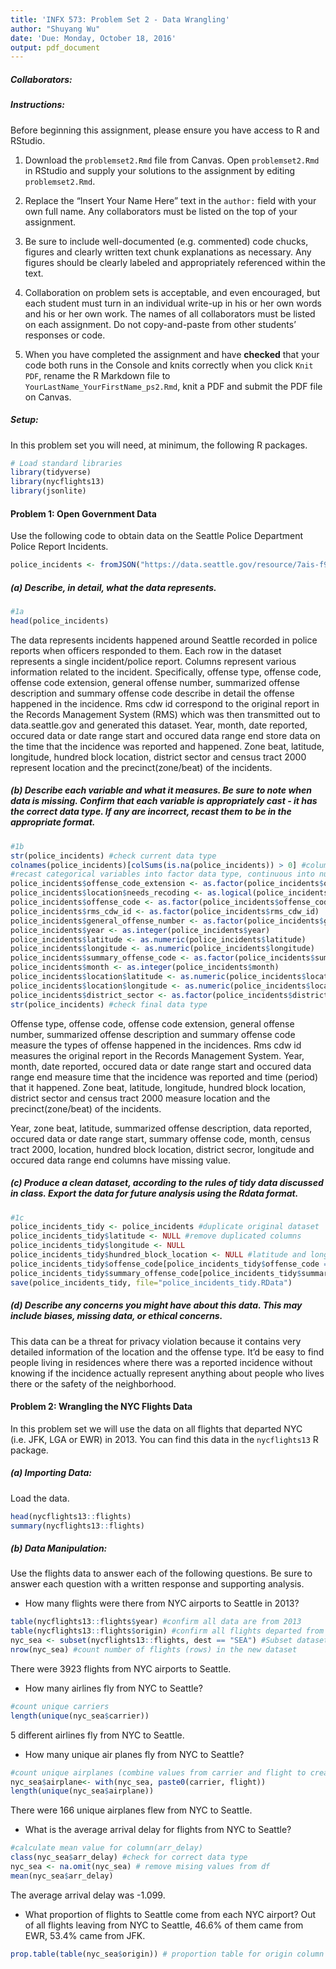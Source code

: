 ```yaml
---
title: 'INFX 573: Problem Set 2 - Data Wrangling'
author: "Shuyang Wu"
date: 'Due: Monday, October 18, 2016'
output: pdf_document
---
```


<!-- This syntax can be used to add comments that are ignored during knitting process. -->

##### Collaborators: 

##### Instructions: #####

Before beginning this assignment, please ensure you have access to R and RStudio. 

1. Download the `problemset2.Rmd` file from Canvas. Open `problemset2.Rmd` in RStudio and supply your solutions to the assignment by editing `problemset2.Rmd`. 

2. Replace the "Insert Your Name Here" text in the `author:` field with your own full name. Any collaborators must be listed on the top of your assignment. 

3. Be sure to include well-documented (e.g. commented) code chucks, figures and clearly written text chunk explanations as necessary. Any figures should be clearly labeled and appropriately referenced within the text. 

4. Collaboration on problem sets is acceptable, and even encouraged, but each student must turn in an individual write-up in his or her own words and his or her own work. The names of all collaborators must be listed on each assignment. Do not copy-and-paste from other students' responses or code.

5. When you have completed the assignment and have **checked** that your code both runs in the Console and knits correctly when you click `Knit PDF`, rename the R Markdown file to `YourLastName_YourFirstName_ps2.Rmd`, knit a PDF and submit the PDF file on Canvas.

##### Setup: #####

In this problem set you will need, at minimum, the following R packages.

```r
# Load standard libraries
library(tidyverse)
library(nycflights13)
library(jsonlite)
```

#### Problem 1: Open Government Data ####

Use the following code to obtain data on the Seattle Police Department Police Report Incidents.

```r
police_incidents <- fromJSON("https://data.seattle.gov/resource/7ais-f98f.json")
```

##### (a) Describe, in detail, what the data represents. 
```r
#1a
head(police_incidents)
```
The data represents incidents happened around Seattle recorded in police reports when officers responded to them. Each row in the dataset represents a single incident/police report. Columns represent various information related to the incident. Specifically, offense type, offense code, offense code extension, general offense number, summarized offense description and summary offense code describe in detail the offense happened in the incidence. Rms cdw id correspond to the original report in the Records Management System (RMS) which was then transmitted out to data.seattle.gov and generated this dataset. Year, month, date reported, occured data or date range start and occured data range end store data on the time that the incidence was reported and happened. Zone beat, latitude, longitude, hundred block location, district sector and census tract 2000 represent location and the precinct(zone/beat) of the incidents.        

##### (b) Describe each variable and what it measures. Be sure to note when data is missing. Confirm that each variable is appropriately cast - it has the correct data type. If any are incorrect, recast them to be in the appropriate format. 
```r
#1b
str(police_incidents) #check current data type
colnames(police_incidents)[colSums(is.na(police_incidents)) > 0] #columns that had missing value
#recast categorical variables into factor data type, continuous into numeric/integer
police_incidents$offense_code_extension <- as.factor(police_incidents$offense_code_extension)
police_incidents$location$needs_recoding <- as.logical(police_incidents$location$needs_recoding)
police_incidents$offense_code <- as.factor(police_incidents$offense_code)
police_incidents$rms_cdw_id <- as.factor(police_incidents$rms_cdw_id)
police_incidents$general_offense_number <- as.factor(police_incidents$general_offense_number)
police_incidents$year <- as.integer(police_incidents$year)
police_incidents$latitude <- as.numeric(police_incidents$latitude)
police_incidents$longitude <- as.numeric(police_incidents$longitude)
police_incidents$summary_offense_code <- as.factor(police_incidents$summary_offense_code)
police_incidents$month <- as.integer(police_incidents$month)
police_incidents$location$latitude <- as.numeric(police_incidents$location$latitude)
police_incidents$location$longitude <- as.numeric(police_incidents$location$longitude)
police_incidents$district_sector <- as.factor(police_incidents$district_sector)
str(police_incidents) #check final data type
```
Offense type, offense code, offense code extension, general offense number, summarized offense description and summary offense code measure the types of offense happened in the incidences. Rms cdw id measures the original report in the Records Management System. Year, month, date reported, occured data or date range start and occured data range end measure time that the incidence was reported and time (period) that it happened. Zone beat, latitude, longitude, hundred block location, district sector and census tract 2000 measure location and the precinct(zone/beat) of the incidents. 

Year, zone beat, latitude, summarized offense description, data reported, occured data or date range start, summary offense code, month, census tract 2000, location, hundred block location, district secror, longitude and occured data range end columns have missing value.

##### (c) Produce a clean dataset, according to the rules of tidy data discussed in class. Export the data for future analysis using the Rdata format. 
```r
#1c
police_incidents_tidy <- police_incidents #duplicate original dataset
police_incidents_tidy$latitude <- NULL #remove duplicated columns
police_incidents_tidy$longitude <- NULL
police_incidents_tidy$hundred_block_location <- NULL #latitude and longitude data are sufficient to represent location
police_incidents_tidy$offense_code[police_incidents_tidy$offense_code == "X"] <- NA #recode missing value as NA
police_incidents_tidy$summary_offense_code[police_incidents_tidy$summary_offense_code == "X"] <- NA
save(police_incidents_tidy, file="police_incidents_tidy.RData")
```

##### (d) Describe any concerns you might have about this data. This may include biases, missing data, or ethical concerns.
This data can be a threat for privacy violation because it contains very detailed information of the location and the offense type. It'd be easy to find people living in residences where there was a reported incidence without knowing if the incidence actually represent anything about people who lives there or the safety of the neighborhood. 

#### Problem 2:  Wrangling the NYC Flights Data ####

In this problem set we will use the data on all flights that departed NYC (i.e. JFK, LGA or EWR) in 2013. You can find this data in the `nycflights13` R package. 

##### (a) Importing Data: ##### 
Load the data. 

```r
head(nycflights13::flights)
summary(nycflights13::flights)
```

##### (b) Data Manipulation: ##### 
Use the flights data to answer each of the following questions. Be sure to answer each question with a written response and supporting analysis.

- How many flights were there from NYC airports to Seattle in 2013?
```r
table(nycflights13::flights$year) #confirm all data are from 2013
table(nycflights13::flights$origin) #confirm all flights departed from NYC
nyc_sea <- subset(nycflights13::flights, dest == "SEA") #Subset dataset to have only "SEA" as destination
nrow(nyc_sea) #count number of flights (rows) in the new dataset
```
There were 3923 flights from NYC airports to Seattle.

- How many airlines fly from NYC to Seattle?
```r
#count unique carriers
length(unique(nyc_sea$carrier))
```
5 different airlines fly from NYC to Seattle.

- How many unique air planes fly from NYC to Seattle?
```r
#count unique airplanes (combine values from carrier and flight to create new column)
nyc_sea$airplane<- with(nyc_sea, paste0(carrier, flight))
length(unique(nyc_sea$airplane))
```
There were 166 unique airplanes flew from NYC to Seattle.

- What is the average arrival delay for flights from NYC to Seattle?
```r
#calculate mean value for column(arr_delay)
class(nyc_sea$arr_delay) #check for correct data type
nyc_sea <- na.omit(nyc_sea) # remove mising values from df
mean(nyc_sea$arr_delay) 
```
The average arrival delay was -1.099.

- What proportion of flights to Seattle come from each NYC airport?
Out of all flights leaving from NYC to Seattle, 46.6% of them came from EWR, 53.4% came from JFK.
```r
prop.table(table(nyc_sea$origin)) # proportion table for origin column
```